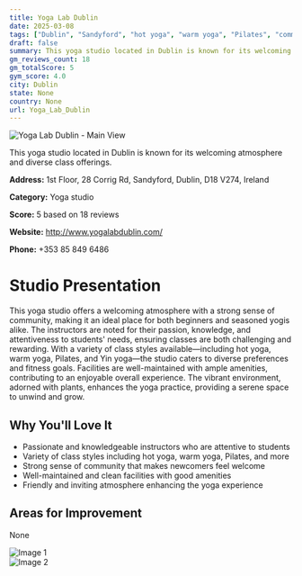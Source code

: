 ```yaml
---
title: Yoga Lab Dublin
date: 2025-03-08
tags: ["Dublin", "Sandyford", "hot yoga", "warm yoga", "Pilates", "community", "atmosphere", "Dublin"]  
draft: false
summary: This yoga studio located in Dublin is known for its welcoming atmosphere and diverse class offerings.
gm_reviews_count: 18
gm_totalScore: 5
gym_score: 4.0
city: Dublin
state: None
country: None
url: Yoga_Lab_Dublin
---
```


<div className="aspect-[16/9] relative my-8">
  <img 
    src="https://lh5.googleusercontent.com/p/AF1QipM1_jeEgXJfYd0QanM3vV-EcdRX0SuJaFGiOK37=w1920-h1080-k-no"
    alt="Yoga Lab Dublin - Main View"
    className="object-cover absolute inset-0 w-full h-full rounded-lg"
  />
</div>

This yoga studio located in Dublin is known for its welcoming atmosphere and diverse class offerings.

**Address:** 1st Floor, 28 Corrig Rd, Sandyford, Dublin, D18 V274, Ireland

**Category:** Yoga studio

**Score:** 5 based on 18 reviews

**Website:** http://www.yogalabdublin.com/

**Phone:** +353 85 849 6486

# Studio Presentation

This yoga studio offers a welcoming atmosphere with a strong sense of community, making it an ideal place for both beginners and seasoned yogis alike. The instructors are noted for their passion, knowledge, and attentiveness to students' needs, ensuring classes are both challenging and rewarding. With a variety of class styles available—including hot yoga, warm yoga, Pilates, and Yin yoga—the studio caters to diverse preferences and fitness goals. Facilities are well-maintained with ample amenities, contributing to an enjoyable overall experience. The vibrant environment, adorned with plants, enhances the yoga practice, providing a serene space to unwind and grow.

## Why You'll Love It

- Passionate and knowledgeable instructors who are attentive to students
- Variety of class styles including hot yoga, warm yoga, Pilates, and more
- Strong sense of community that makes newcomers feel welcome
- Well-maintained and clean facilities with good amenities
- Friendly and inviting atmosphere enhancing the yoga experience

## Areas for Improvement

None

<div className="grid grid-cols-1 xl:grid-cols-2 gap-4 my-8">
<div className="aspect-[4/3] relative"><img src="https://lh5.googleusercontent.com/p/AF1QipPXM1iooTm1Kfd9eH2yjoS4as9RgSCdSi6f1rON=w1920-h1080-k-no" alt="Image 1" className="object-cover absolute inset-0 w-full h-full rounded-lg" /></div>
<div className="aspect-[4/3] relative"><img src="https://streetviewpixels-pa.googleapis.com/v1/thumbnail?panoid=7FG0cjq7tOAipNAkHkbCmg&cb_client=maps_sv.tactile.gps&w=203&h=100&yaw=114.42059&pitch=0&thumbfov=100" alt="Image 2" className="object-cover absolute inset-0 w-full h-full rounded-lg" /></div>
</div>
